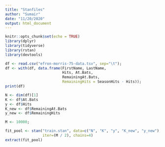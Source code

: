 ```yaml
---
title: "Stanfiles"
author: "Sumair"
date: "11/20/2020"
output: html_document
---
```


```r
knitr::opts_chunk$set(echo = TRUE)
library(dplyr)
library(tidyverse)
library(rstan)
library(devtools)


```



```r
df <- read.csv("efron-morris-75-data.tsv", sep="\t");
df <- with(df, data.frame(FirstName, LastName, 
                          Hits, At.Bats, 
                          RemainingAt.Bats,
                          RemainingHits = SeasonHits - Hits));
print(df)


```

``` r
N <- dim(df)[1]
K <- df$At.Bats
y <- df$Hits
K_new <- df$RemainingAt.Bats
y_new <- df$RemainingHits

```


```r
M <- 10000;

fit_pool <- stan("train.stan", data=c("N", "K", "y", "K_new", "y_new"),
                 iter=(M / 2), chains=4)
extract(fit_pool)
```
